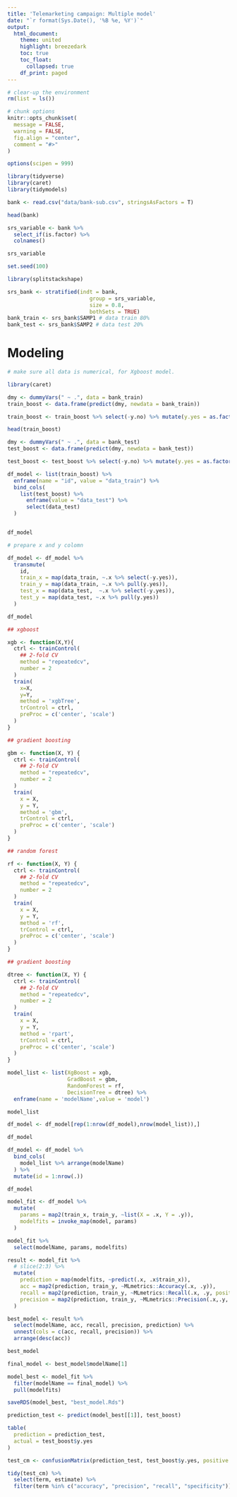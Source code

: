 ```yaml
---
title: 'Telemarketing campaign: Multiple model'
date: "`r format(Sys.Date(), '%B %e, %Y')`"
output:
  html_document:
    theme: united
    highlight: breezedark
    toc: true
    toc_float:
      collapsed: true
    df_print: paged
---
```



```r
# clear-up the environment
rm(list = ls())

# chunk options
knitr::opts_chunk$set(
  message = FALSE,
  warning = FALSE,
  fig.align = "center",
  comment = "#>"
)

options(scipen = 999)
```

```r
library(tidyverse)
library(caret)
library(tidymodels)
```


```r
bank <- read.csv("data/bank-sub.csv", stringsAsFactors = T)
```

```r
head(bank)
```


```r
srs_variable <- bank %>% 
  select_if(is.factor) %>% 
  colnames()
```

```r
srs_variable
```


```r
set.seed(100)

library(splitstackshape)

srs_bank <- stratified(indt = bank,
                          group = srs_variable,
                          size = 0.8,
                          bothSets = TRUE)
bank_train <- srs_bank$SAMP1 # data train 80%
bank_test <- srs_bank$SAMP2 # data test 20%
```


# Modeling 

```r
# make sure all data is numerical, for Xgboost model.

library(caret)

dmy <- dummyVars(" ~ .", data = bank_train)
train_boost <- data.frame(predict(dmy, newdata = bank_train))

train_boost <- train_boost %>% select(-y.no) %>% mutate(y.yes = as.factor(y.yes))
```


```r
head(train_boost)
```

```r
dmy <- dummyVars(" ~ .", data = bank_test)
test_boost <- data.frame(predict(dmy, newdata = bank_test))

test_boost <- test_boost %>% select(-y.no) %>% mutate(y.yes = as.factor(y.yes))
```

```r
df_model <- list(train_boost) %>% 
  enframe(name = "id", value = "data_train") %>% 
  bind_cols(
    list(test_boost) %>% 
      enframe(value = "data_test") %>% 
      select(data_test)
  )


df_model
```


```r
# prepare x and y colomn

df_model <- df_model %>% 
  transmute(
    id,
    train_x = map(data_train, ~.x %>% select(-y.yes)),
    train_y = map(data_train, ~.x %>% pull(y.yes)),
    test_x = map(data_test,  ~.x %>% select(-y.yes)),
    test_y = map(data_test, ~.x %>% pull(y.yes))
  )

df_model
```

```r
## xgboost

xgb <- function(X,Y){
  ctrl <- trainControl(
    ## 2-fold CV
    method = "repeatedcv",
    number = 2
  )
  train(
    x=X,
    y=Y,
    method = 'xgbTree',
    trControl = ctrl,
    preProc = c('center', 'scale')
  )
}

```

```r
## gradient boosting

gbm <- function(X, Y) {
  ctrl <- trainControl(
    ## 2-fold CV
    method = "repeatedcv",
    number = 2
  )
  train(
    x = X,
    y = Y,
    method = 'gbm',
    trControl = ctrl, 
    preProc = c('center', 'scale')
  )
}
```

```r
## random forest

rf <- function(X, Y) {
  ctrl <- trainControl(
    ## 2-fold CV
    method = "repeatedcv",
    number = 2
  )
  train(
    x = X,
    y = Y,
    method = 'rf',
    trControl = ctrl, 
    preProc = c('center', 'scale')
  )
}
```

```r
## gradient boosting

dtree <- function(X, Y) {
  ctrl <- trainControl(
    ## 2-fold CV
    method = "repeatedcv",
    number = 2
  )
  train(
    x = X,
    y = Y,
    method = 'rpart',
    trControl = ctrl, 
    preProc = c('center', 'scale')
  )
}
```

```r
model_list <- list(XgBoost = xgb,
                   GradBoost = gbm,
                   RandomForest = rf,
                   DecisionTree = dtree) %>%
  enframe(name = 'modelName',value = 'model')

model_list
```

```r
df_model <- df_model[rep(1:nrow(df_model),nrow(model_list)),]

df_model
```

```r
df_model <- df_model %>% 
  bind_cols(
    model_list %>% arrange(modelName)
  ) %>% 
  mutate(id = 1:nrow(.))

df_model
```

```r
model_fit <- df_model %>% 
  mutate(
    params = map2(train_x, train_y, ~list(X = .x, Y = .y)),
    modelfits = invoke_map(model, params)
  )
```



```r
model_fit %>% 
  select(modelName, params, modelfits)
```



```r
result <- model_fit %>% 
  # slice(2:3) %>% 
  mutate(
    prediction = map(modelfits, ~predict(.x, .x$train_x)),
    acc = map2(prediction, train_y, ~MLmetrics::Accuracy(.x, .y)),
    recall = map2(prediction, train_y, ~MLmetrics::Recall(.x, .y, positive = 1)),
    precision = map2(prediction, train_y, ~MLmetrics::Precision(.x,.y, positive = 1))
  )
```

```r
best_model <- result %>% 
  select(modelName, acc, recall, precision, prediction) %>% 
  unnest(cols = c(acc, recall, precision)) %>% 
  arrange(desc(acc))
```

```r
best_model
```

```r
final_model <- best_model$modelName[1]
```


```r
model_best <- model_fit %>% 
  filter(modelName == final_model) %>% 
  pull(modelfits)
```

```r
saveRDS(model_best, "best_model.Rds")
```


```r
prediction_test <- predict(model_best[[1]], test_boost)
```

```r
table(
  prediction = prediction_test,
  actual = test_boost$y.yes
)
```

```r
test_cm <- confusionMatrix(prediction_test, test_boost$y.yes, positive = "1")
```

```r
tidy(test_cm) %>% 
  select(term, estimate) %>% 
  filter(term %in% c("accuracy", "precision", "recall", "specificity"))
```

